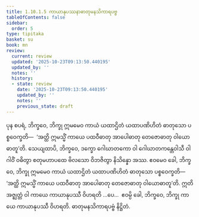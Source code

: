 ```yaml
---
title: 1.10.1.5 ကာယာနုပဿနာဓာတုမနသိကာရပဗ္ဗ
tableOfContents: false
sidebar:
  order: 5
type: tipitaka
basket: su
book: mn
review:
  current: review
  updated: '2025-10-23T09:13:50.440195'
  updated_by: ''
  notes: ''
  history:
  - state: review
    date: '2025-10-23T09:13:50.440195'
    updated_by: ''
    notes: ''
    previous_state: draft
---
```



<ReviewStatus review={frontmatter.review} showDetails={true} />

<HypothesisAnnotation frontmatter={frontmatter} />

<DynamicBreadcrumb />

<Division number="111" book="mn" e="ch" v="24" p="218">

<Paragraph number="321" book="mn">
ပုန စပရံ, ဘိက္ခဝေ, ဘိက္ခု ဣမမေဝ ကာယံ ယထာဌိတံ ယထာပဏိဟိတံ ဓာတုသော ပစ္စဝေက္ခတိ—  ‘အတ္ထိ ဣမသ္မိံ ကာယေ ပထဝီဓာတု အာပေါဓာတု တေဇောဓာတု ဝါယောဓာတူ’တိ.
</Paragraph>

<Paragraph number="322" book="mn">
သေယျထာပိ, ဘိက္ခဝေ, ဒက္ခော ဂေါဃာတကော ဝါ ဂေါဃာတကန္တေဝါသီ ဝါ ဂါဝိံ ဝဓိတွာ စတုမဟာပထေ ဗိလသော ဝိဘဇိတွာ နိသိန္နော အဿ. ဧဝမေဝ ခေါ, ဘိက္ခဝေ, ဘိက္ခု ဣမမေဝ ကာယံ ယထာဌိတံ ယထာပဏိဟိတံ ဓာတုသော ပစ္စဝေက္ခတိ—  ‘အတ္ထိ ဣမသ္မိံ ကာယေ ပထဝီဓာတု အာပေါဓာတု တေဇောဓာတု ဝါယောဓာတူ’တိ.
</Paragraph>

<Paragraph number="323" book="mn">
ဣတိ အဇ္ဈတ္တံ ဝါ ကာယေ ကာယာနုပဿီ ဝိဟရတိ …ပေ…  ဧဝမ္ပိ ခေါ, ဘိက္ခဝေ, ဘိက္ခု ကာယေ ကာယာနုပဿီ ဝိဟရတိ.

</Paragraph>
</Division>

<Paragraph number="324" type="center" book="mn">
ဓာတုမနသိကာရပဗ္ဗံ နိဋ္ဌိတံ.
</Paragraph>